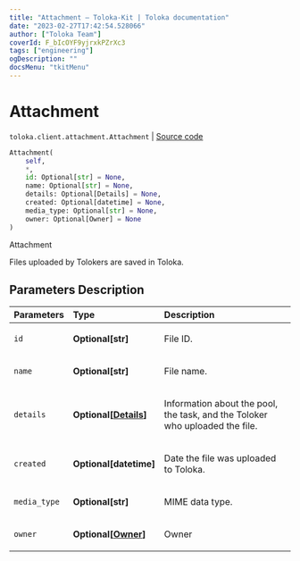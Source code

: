 ```yaml
---
title: "Attachment — Toloka-Kit | Toloka documentation"
date: "2023-02-27T17:42:54.528066"
author: ["Toloka Team"]
coverId: F_bIcOYF9yjrxkPZrXc3
tags: ["engineering"]
ogDescription: ""
docsMenu: "tkitMenu"
---
```


# Attachment
`toloka.client.attachment.Attachment` | [Source code](https://github.com/Toloka/toloka-kit/blob/v1.1.4/src/client/attachment.py#L14)

```python
Attachment(
    self,
    *,
    id: Optional[str] = None,
    name: Optional[str] = None,
    details: Optional[Details] = None,
    created: Optional[datetime] = None,
    media_type: Optional[str] = None,
    owner: Optional[Owner] = None
)
```

Attachment

Files uploaded by Tolokers are saved in Toloka.

## Parameters Description

| Parameters | Type | Description |
| :----------| :----| :-----------|
`id`|**Optional\[str\]**|<p>File ID.</p>
`name`|**Optional\[str\]**|<p>File name.</p>
`details`|**Optional\[[Details](/docs/toloka-kit/reference/toloka.client.attachment.Attachment.Details)\]**|<p>Information about the pool, the task, and the Toloker who uploaded the file.</p>
`created`|**Optional\[datetime\]**|<p>Date the file was uploaded to Toloka.</p>
`media_type`|**Optional\[str\]**|<p>MIME data type.</p>
`owner`|**Optional\[[Owner](/docs/toloka-kit/reference/toloka.client.owner.Owner)\]**|<p>Owner</p>